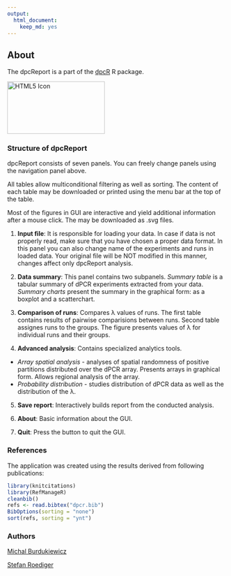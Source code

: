 ---
output: 
  html_document: 
    keep_md: yes
---
## About

The dpcReport is a part of the [dpcR](http://cran.r-project.org/web/packages/dpcR/index.html) R package.

<img src="dpcR_logo.png" alt="HTML5 Icon" style="width:224px;height:120px">

### Structure of dpcReport

dpcReport consists of seven panels. You can freely change panels using the navigation panel above.  

All tables allow multiconditional filtering as well as sorting. The content of each table may be downloaded or printed using the menu bar at the top of the table.  

Most of the figures in GUI are interactive and yield additional information after a mouse click. The may be downloaded as .svg files.

1. **Input file**: It is responsible for loading your data. In case if data is not properly read, make sure that you have chosen a proper data format. In this panel you can also change name of the experiments and runs in loaded data. Your original file will be NOT modified in this manner, changes affect only dpcReport analysis.    

2. **Data summary**: This panel contains two subpanels. *Summary table* is a tabular summary of dPCR experiments extracted from your data. *Summary charts* present the summary in the graphical form: as a boxplot and a scatterchart.   

3. **Comparison of runs**: Compares &lambda; values of runs. The first table contains results of pairwise comparisions between runs. Second table assignes runs to the groups. The figure presents values of &lambda; for individual runs and their groups.    

4. **Advanced analysis**: Contains specialized analytics tools.  
  + *Array spatial analysis* - analyses of spatial randomness of positive partitions distributed over the dPCR array. Presents arrays in graphical form. Allows regional analysis of the array.    
  + *Probability distribution* - studies distribution of dPCR data as well as the distribution of the &lambda;.    

5. **Save report**: Interactively builds report from the conducted analysis.    

6. **About**: Basic information about the GUI.    

7. **Quit**: Press the button to quit the GUI.

### References

The application was created using the results derived from following publications: 

```{r, echo=FALSE,message=FALSE,warning=FALSE,results='asis'}
library(knitcitations)
library(RefManageR)
cleanbib()
refs <- read.bibtex("dpcr.bib")
BibOptions(sorting = "none")
sort(refs, sorting = "ynt")
```

### Authors

[Michal Burdukiewicz](https://github.com/michbur)  

[Stefan Roediger](http://www.hs-lausitz.de/groups/multiplex-assays/bildbasierte-assays-imagebased-assays/members.html)  
